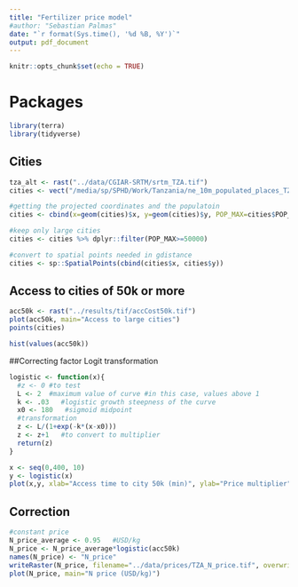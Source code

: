 ```yaml
---
title: "Fertilizer price model"
#author: "Sebastian Palmas"
date: "`r format(Sys.time(), '%d %B, %Y')`"
output: pdf_document
---
```


```r
knitr::opts_chunk$set(echo = TRUE) 
```

# Packages
```r
library(terra)
library(tidyverse)
```

## Cities
```r
tza_alt <- rast("../data/CGIAR-SRTM/srtm_TZA.tif")
cities <- vect("/media/sp/SPHD/Work/Tanzania/ne_10m_populated_places_TZA.shp") %>% project(crs=crs(tza_alt))

#getting the projected coordinates and the populatoin
cities <- cbind(x=geom(cities)$x, y=geom(cities)$y, POP_MAX=cities$POP_MAX) %>% as.data.frame()

#keep only large cities
cities <- cities %>% dplyr::filter(POP_MAX>=50000)

#convert to spatial points needed in gdistance
cities <- sp::SpatialPoints(cbind(cities$x, cities$y))

```


## Access to cities of 50k or more
```r
acc50k <- rast("../results/tif/accCost50k.tif")
plot(acc50k, main="Access to large cities")
points(cities)

```
```r
hist(values(acc50k))
```

##Correcting factor
Logit transformation
```r
logistic <- function(x){
  #z <- 0 #to test
  L <- 2  #maximum value of curve #in this case, values above 1
  k <- .03   #logistic growth steepness of the curve
  x0 <- 180   #sigmoid midpoint
  #transformation
  z <- L/(1+exp(-k*(x-x0))) 
  z <- z+1   #to convert to multiplier 
  return(z)
}

x <- seq(0,400, 10)
y <- logistic(x)
plot(x,y, xlab="Access time to city 50k (min)", ylab="Price multiplier")
```

## Correction
```r
#constant price
N_price_average <- 0.95   #USD/kg
N_price <- N_price_average*logistic(acc50k)
names(N_price) <- "N_price"
writeRaster(N_price, filename="../data/prices/TZA_N_price.tif", overwrite=TRUE)
plot(N_price, main="N price (USD/kg)")
```

